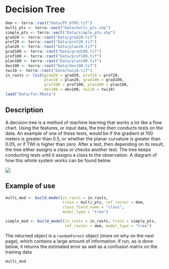 # Decision Tree {.unnumbered}

```r
dem <- terra::rast("Data/PF_DTM3.tif")
multi_pts <- terra::vect("Data/multi_pts.shp")
simple_pts <- terra::vect("Data/simple_pts.shp")
grad20 <- terra::rast("Data/grad20.tif")
prof20 <- terra::rast("Data/prof20.tif")
plan20 <- terra::rast("Data/plan20.tif")
grad100 <- terra::rast("Data/grad100.tif")
prof100 <- terra::rast("Data/prof100.tif")
plan100 <- terra::rast("Data/plan100.tif")
dev100 <- terra::rast("Data/dev100.tif")
twi10 <- terra::rast("Data/twi10.tif")
in_rasts <- list(grad20 = grad20, prof20 = prof20,
                 plan20 = plan20, grad100 = grad100,
                 prof100 = prof100, plan100 = plan100,
                 dev100 = dev100, twi10 = twi10)
load("Data/fun.RData")
```

## Description

A decision tree is a method of machine learning that works a lot like a flow chart. Using the features, or input data, the tree then conducts tests on the data. An example of one of these tests, would be if the gradient at 100 meters is greater than 0.5, or whether the planar curvature is greater than 0.05, or if TWI is higher than zero. After a test, then depending on its result, the tree either assigns a class or checks another test. The tree keeps conducting tests until it assigns a class to the observation. A diagram of how this whole system works can be found below

![](Pics/tree.png)

## Example of use

```r
multi_mod <- build_model(in_rasts = in_rasts,
                         train = multi_pts, ref_raster = dem,
                         class_field_name = "class",
                         model_type = "tree")

simple_mod <- build_model(in_rasts = in_rasts, train = simple_pts,
                          ref_raster = dem, model_type = "tree")
```

The returned object is a `randomForest` object (more on why on the next page), which contains a large amount of information. If run, as is done below, it returns the estimated error as well as a confusion matrix on the training data

```r
multi_mod
```
